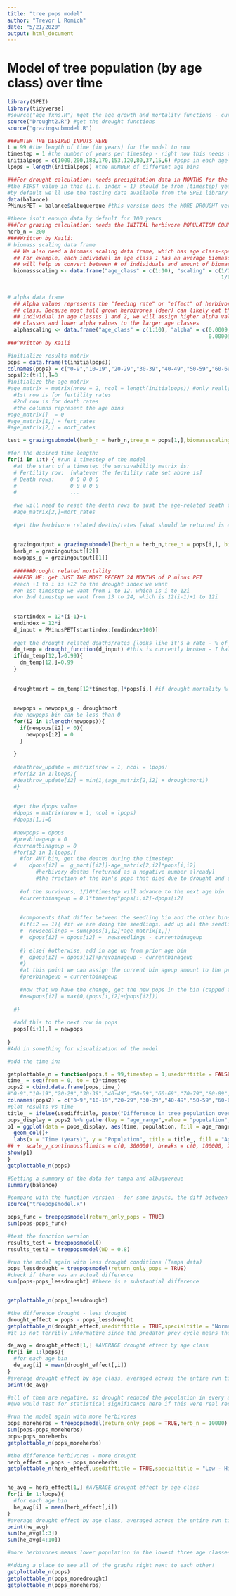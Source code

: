 ---
title: "tree pops model"
author: "Trevor L Romich"
date: "5/21/2020"
output: html_document
---

# Model of tree population (by age class) over time

```{r setup, include=FALSE}
library(SPEI)
library(tidyverse)
#source("age_fxns.R") #get the age growth and mortality functions - currently not actually needed!
source("Drought2.R") #get the drought functions
source("grazingsubmodel.R")
```

```{r model inputs}
###ENTER THE DESIRED INPUTS HERE
t = 99 #the length of time (in years) for the model to run
timestep = 1 #the number of years per timestep - right now this needs to be 1
initialpops = c(1000,200,188,170,153,120,80,37,15,6) #pops in each age bin (age bins are 0-9,10-19,20-29, etc, with last being 90-99)
lpops = length(initialpops) #the NUMBER of different age bins

###For drought calculation: needs precipitation data in MONTHS for the entire time range AND the [timestep] years prior to the start of that range
#the FIRST value in this (i.e. index = 1) should be from [timestep] years before the intended start time
#by default we'll use the testing data available from the SPEI library
data(balance)
PMinusPET = balance$albuquerque #this version does the MORE DROUGHT version - the treepopsmodel.R version does Tampa, which is LESS DROUGHT

#there isn't enough data by default for 100 years
###For grazing calculation: needs the INITIAL herbivore POPULATION COUNT
herb_n = 200
####Written by Kaili:
# biomass scaling data frame
  ## We also need a biomass scaling data frame, which has age class-specific scaling factors. 
  ## For example, each individual in age class 1 has an average biomass (g C) of 0.5, etc. This 
  ## will help us convert between # of individuals and amount of biomass.
  biomassscaling <- data.frame("age_class" = c(1:10), "scaling" = c(1/2, 1/4, 1/5, 1/6, 1/7,
                                                                    1/8, 1/9, 1/10, 1/10, 1/10))
  
  
# alpha data frame
  ## Alpha values represents the "feeding rate" or "effect" of herbivores on trees, in each age 
  ## class. Because most full grown herbivores (deer) can likely eat the leaves of an entire 
  ## individual in age classes 1 and 2, we will assign higher alpha values to the smaller age 
  ## classes and lower alpha values to the larger age classes
  alphascaling <- data.frame("age_class" = c(1:10), "alpha" = c(0.0009, 0.0008, 0.0007, 0.00006, 0.00006, 0.00006, 
                                                                0.00005, 0.00004, 0.00003, 0.000001))
###^Written by Kaili  
```

```{r model setup}
#initialize results matrix
pops = data.frame(t(initialpops))
colnames(pops) = c("0-9","10-19","20-29","30-39","40-49","50-59","60-69","70-79","80-89","90-99")
pops[2:(t+1),]=0
#initialize the age matrix
#age_matrix = matrix(nrow = 2, ncol = length(initialpops)) #only really need 2 rows:
  #1st row is for fertility rates
  #2nd row is for death rates
  #the columns represent the age bins
#age_matrix[]  = 0
#age_matrix[1,] = fert_rates
#age_matrix[2,] = mort_rates
```

```{r test grazing submodel}
test = grazingsubmodel(herb_n = herb_n,tree_n = pops[1,],biomassscaling = biomassscaling, alphascaling = alphascaling) #it 'works' but amount lost is higher than the population for the default values 
```

``` {r model loop}
#for the desired time length:
for(i in 1:t) { #run 1 timestep of the model
  #at the start of a timestep the survivability matrix is:
  # Fertility row:  [whatever the fertility rate set above is]
  # Death rows:     0 0 0 0 0
  #                 0 0 0 0 0
  #                 ...
  
  #we will need to reset the death rows to just the age-related death fractions
  #age_matrix[2,]=mort_rates
  
  #get the herbivore related deaths/rates [what should be returned is either:
  
  
  grazingoutput = grazingsubmodel(herb_n = herb_n,tree_n = pops[i,], biomassscaling = biomassscaling, alphascaling = alphascaling)
  herb_n = grazingoutput[[2]]
  newpops_g = grazingoutput[[1]]
  
  ######Drought related mortality
  ###FOR ME: get JUST THE MOST RECENT 24 MONTHS of P minus PET
  #each +1 to i is +12 to the drought index we want
  #on 1st timestep we want from 1 to 12, which is i to 12i
  #on 2nd timestep we want from 13 to 24, which is 12(i-1)+1 to 12i
  
  
  startindex = 12*(i-1)+1
  endindex = 12*i
  d_input = PMinusPET[startindex:(endindex+100)]
  
  #get the drought related deaths/rates [looks like it's a rate - % of standing dead trees, which I take to mean % of trees that DIE of drought at the timestep]
  dm_temp = drought_function(d_input) #this is currently broken - I half expect something happened with the library
  if(dm_temp[12,]>0.99){
    dm_temp[12,]=0.99
  }
  
  
  droughtmort = dm_temp[12*timestep,]*pops[i,] #if drought mortality % is over 100% for some reason, set it to 100%
  
  
  newpops = newpops_g - droughtmort
  #no newpops bin can be less than 0
  for(i2 in 1:length(newpops)){
    if(newpops[i2] < 0){
      newpops[i2] = 0
    }
    
  }
  
  #deathrow_update = matrix(nrow = 1, ncol = lpops)
  #for(i2 in 1:lpops){
  #deathrow_update[i2] = min(1,(age_matrix[2,i2] + droughtmort))
  #}
  
  
  #get the dpops value
  #dpops = matrix(nrow = 1, ncol = lpops)
  #dpops[1,]=0
  
  #newpops = dpops
  #prevbinageup = 0
  #currentbinageup = 0
  #for(i2 in 1:lpops){
    #for ANY bin, get the deaths during the timestep:
  #    dpops[i2] =  g_mort[[i2]]-age_matrix[2,i2]*pops[i,i2]
         #herbivory deaths [returned as a negative number already]
         #the fraction of the bin's pops that died due to drought and other causes
         
    #of the survivors, 1/10*timestep will advance to the next age bin
    #currentbinageup = 0.1*timestep*pops[i,i2]-dpops[i2]
    
    
    #components that differ between the seedling bin and the other bins  
    #if(i2 == 1){ #if we are doing the seedlings, add up all the seedling production from each age range
    #  newseedlings = sum(pops[i,i2]*age_matrix[1,])
    #  dpops[i2] = dpops[i2] +  newseedlings - currentbinageup
      
    #} else{ #otherwise, add in age up from prior age bin
    #  dpops[i2] = dpops[i2]+prevbinageup - currentbinageup
    #}
    #at this point we can assign the current bin ageup amount to the prev bin value for use on the next iteration
    #prevbinageup = currentbinageup
    
    #now that we have the change, get the new pops in the bin (capped at minimum of 0) 
    #newpops[i2] = max(0,(pops[i,i2]+dpops[i2]))
    
  #}
  
  #add this to the next row in pops
  pops[(i+1),] = newpops
  
}
#Add in something for visualization of the model
```

```{r visualize results}
#add the time in:

getplottable_n = function(pops,t = 99,timestep = 1,usedifftitle = FALSE,specialtitle = "test"){
time_ = seq(from = 0, to = t)*timestep
pops2 = cbind.data.frame(pops,time_)
#"0-9","10-19","20-29","30-39","40-49","50-59","60-69","70-79","80-89","90-99"
colnames(pops2) = c("0-9","10-19","20-29","30-39","40-49","50-59","60-69","70-79","80-89","90-99","time")
#plot results vs time
title_ = ifelse(usedifftitle, paste("Difference in tree population over time:",specialtitle),"Tree population over time")
pops_display = pops2 %>% gather(key = "age_range",value = "population",-time)
p1 = ggplot(data = pops_display, aes(time, population, fill = age_range))+
  geom_col()+
  labs(x = "Time (years)", y = "Population", title = title_, fill = "Age Range") +theme_bw()
## +  scale_y_continuous(limits = c(0, 300000), breaks = c(0, 100000, 200000, 300000))
show(p1)
}
getplottable_n(pops)
```

```{r}
#Getting a summary of the data for tampa and albuquerque
summary(balance)
```

```{r compare}
#compare with the function version - for same inputs, the diff between the pops data should always be zero
source("treepopsmodel.R")

pops_func = treepopsmodel(return_only_pops = TRUE)
sum(pops-pops_func)

```

```{r function testing}
#test the function version
results_test = treepopsmodel()
results_test2 = treepopsmodel(WD = 0.8)

```

```{r drought}
#run the model again with less drought conditions (Tampa data)
pops_lessdrought = treepopsmodel(return_only_pops = TRUE)
#check if there was an actual difference
sum(pops-pops_lessdrought) #there is a substantial difference


getplottable_n(pops_lessdrought)

#the difference drought - less drought
drought_effect = pops - pops_lessdrought
getplottable_n(drought_effect,usedifftitle = TRUE,specialtitle = "Normal - Drought")
#it is not terribly informative since the predator prey cycle means there are also many timesteps where there are more individuals, but it's still possible to tell that the drought decreased the population size on average (more bars are negative, meaning lessdrought had more pops alive)

de_avg = drought_effect[1,] #AVERAGE drought effect by age class
for(i in 1:lpops){
  #for each age bin
  de_avg[i] = mean(drought_effect[,i])
}
#average drought effect by age class, averaged across the entire run time
print(de_avg)

#all of them are negative, so drought reduced the population in every age class
#(we would test for statistical significance here if this were real research)

```

```{r moreherbivores}
#run the model again with more herbivores
pops_moreherbs = treepopsmodel(return_only_pops = TRUE,herb_n = 10000)
sum(pops-pops_moreherbs)
pops-pops_moreherbs
getplottable_n(pops_moreherbs)

#the difference herbivores - more drought
herb_effect = pops - pops_moreherbs
getplottable_n(herb_effect,usedifftitle = TRUE,specialtitle = "Low - High herbivore population") #this is actually the difference, not the population size, so should change the title


he_avg = herb_effect[1,] #AVERAGE drought effect by age class
for(i in 1:lpops){
  #for each age bin
  he_avg[i] = mean(herb_effect[,i])
}
#average drought effect by age class, averaged across the entire run time
print(he_avg)
sum(he_avg[1:3])
sum(he_avg[4:10])

#more herbivores means lower population in the lowest three age classes (values are positive so lower herbivore case was higher), but means higher population in the other age classes. The overall effect is reduction in population, with the impact on the lowest 3 age classes being roughly 10 times greater than the impact on all other age classes


```

```{r}
#Adding a place to see all of the graphs right next to each other!
getplottable_n(pops)
getplottable_n(pops_moredrought)
getplottable_n(pops_moreherbs)
```
